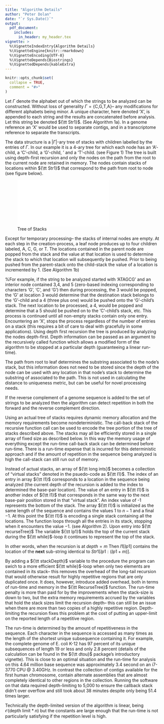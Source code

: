 ```yaml
---
title: "Algorithm Details"
author: "Peter Dolan"
date: "`r Sys.Date()`"
output: 
  pdf_document:
    includes:
      in_header: my_header.tex
vignette: >
  %\VignetteIndexEntry{Algorithm Details}
  %\VignetteEngine{knitr::rmarkdown}
  %\VignetteEncoding{UTF-8}
  %\VignetteDepends{Biostrings}
  %\VignettedDepends{kableExtra}
---
```



```r
knitr::opts_chunk$set(
  collapse = TRUE,
  comment = "#>"
)
```

Let $\Gamma$ denote the alphabet out of which the strings to be analyzed can be constructed.  Without loss of generality $\Gamma = \left\{\textrm{C,G,T,A} \right\}$-- any modifications for different alphabets being minor.  A unique \textit{termination} character, here denoted 'X', is appended to each string and the results are concatenated before analysis.   Let this string be denoted ${\tt Str1}$.  (See Algorithm 1a).  In a genome reference an 'X' would be used to separate contigs, and in a transcriptome reference to separate the transcripts.

The data structure is a $\left|\Gamma\right|$-ary tree of stacks with children labelled by the entries of $\Gamma$.  In our example it is a 4-ary tree for which each node has an 'A'-child, a 'C'-child, a 'G'-child, ' and a 'T'-child. (see Figure 1)  The tree is built using depth-first recursion and only the nodes on the path from the root to the current node are retained in memory.  The nodes contain stacks of locations within ${\tt Str1}$ that correspond to the path from root to node (see figure below).

![Tree of Stacks](TreeFigureExpanded.pdf)

Except for temporary processing-- the stacks of internal nodes are empty.  At each step in the creation-process,  a leaf node produces up to four children labeled, A, C, G, or T.  The locations contained in the parent node are popped from the stack and the value at that location is used to determine the stack to which that location will subsequently be pushed.  Prior to being pushed from the parent-stack onto the child-stack the value of a location is incremented by 1. (See Algorithm 1b)

%For example, if the string to be analyzed started with  'ATAGCG' and an interior node contained 3,4, and 5 (zero-based indexing corresponding to characters 'G', 'C', and 'G') then during processing, the 3 would be popped, the 'G' at location 3  would determine that the destination stack belongs to the 'G'-child and a 4 (three plus one) would be pushed onto the 'G'-child's stack.  The next location to be processed, a 4,  would be popped and determine that a 5 should be pushed on to the 'C'-child's stack, etc.  This process is continued until all non-empty stacks contain only one entry.   Encountering an 'X', stops the process regardless of the number of entries on a stack (this requires a bit of care to deal with gracefully in some applications).   Using depth first recursion the tree is produced by analyzing the nodes depth-first.  Depth information can be passed as an argument to the recursively called function which allows a modified form of the algorithm to be stopped at a particular depth (guaranteeing a linear run-time).    

\begin{algorithm}[H]
\centering
\caption{Overview}
\label{setup}
\begin{minipage}{1.0\textwidth}
\smallskip
\begin{center}
{\textrm{(a) \bf Setup}}
\end{center}
\begin{algorithmic}[1]
\State Append a stop-symbol to every string to be analyzed and concatenate
\State $Str1 \gets$ cocnatenated string
\State $n \gets Str1.length$
\State Create root node and root node stack
\State Push 0:(n-1) to the root node's stack
\State Push -1 to the root node's stack
\State ProcessNode(root,0)
\end{algorithmic}
\end{minipage}
\begin{minipage}{1.0\textwidth}
  \smallskip
\begin{center}
  \hrulefill \\
  \smallskip
  {\textrm{(b) \bf Process Node}}
  \end{center}
\begin{algorithmic}[1]
\Function{ProcessNode}{node, depth}
\While{stack not empty}
\State $l \gets pop(node)$
\If{$Str1[l]==$'X'}
\State Record depth in array $dtou$ and return
\EndIf
\State push $l+1$ on child-stack indicated by $Str1[l]$
\EndWhile
\State [Apply any novel processing]
\State ProcessNode(child A)
\State ProcessNode(child C)
\State ProcessNode(child G)
\State ProcessNode(child T)
\EndFunction
\end{algorithmic}
\smallskip
\end{minipage}
\end{algorithm}

The path from root to leaf determines the substring associated to the node's stack, but this information does not need to be stored since the depth of the node can be used with any  location in that node's stack to determine the substring of associated to the path.  This is not used in calculating the distance to uniqueness metric, but can be useful for novel processing needs.

If the reverse complement of a genome sequence is added to the set of strings to be analyzed then the algorithm can detect repetition in both the forward and the reverse complement direction.
\subsubsection*{First Refinement}

Using an actual tree of stacks requires dynamic memory allocation and the memory requirements become nondeterministic.  The call-back stack of the recursive function call can be used to encode the tree portion of the tree of stacks described above.  The stacks may all be efficiently stored in a single array of fixed size as described below.  In this way the memory usage of everything except the run-time call-back stack can be determined before run-time.   There is a run-time expense that is incurred for this deterministic approach and if the amount of repetition in the sequence being analyzed is high the call-stack can still run out of memory.

Instead of  actual stacks, an array of ${\tt long ints}$ becomes a collection of "virtual stacks" denoted in the psuedo-code as ${\tt I1}$.  The index of an entry in array ${\tt I1}$ corresponds to a location in the sequence being analyzed (the current depth of the recursion is added to the index to determined the base-pair location).  The value of an entry in ${\tt I1}$  is another index of ${\tt I1}$ that corresponds in the same way to the next base-pair position stored in that "virtual stack".  An index value of -1 represents the bottom of the stack.  The array ${\tt I1}$ is initialized as the same length of the sequence and contains the values $1$ to $n-1$ and a final $-1$.  At this point the ${\tt I1}$ is encoding a single stack containing all the locations.  The function loops through all the entries in its stack, stopping when it encounters the value $-1$. (see Algorithm 2).  Upon entry into ${\tt recurseTree}$ The variable ${\tt Ip1}$ holds the top of the current stack during the ${\tt while}$-loop it continues to represent the top of the stack.

\begin{algorithm}[t!]
\centering
\caption{Recursion structure}
\label{recursion}
\begin{minipage}{1.0\textwidth}
\smallskip
\begin{algorithmic}[1]
\Function{recurseTree}{Ip1, depth}
\State Set children stack index-pointers to -1: $A1=C1=G1=T1=-1$
\If{$Ip1==-1$}
\Return false
\EndIf
\If{$I1[Ip1]<0$}
\State $dtou[Ip1]\gets depth$  
\State \Return false
\EndIf
\State $i\gets Ip1$
\While{$i\ne-1$}
\State $i\gets Ip1$
\State $next\gets I1[i]$
\Switch{$S1[i+depth]$}
\Case{'A'}
\State $I1[i]\gets A1$
\State $A1\gets i$
\EndCase
\Case{'C'}
\State $I1[i]\gets C1$
\State $C1\gets i$
\EndCase
\Case{'G'}
\State $I1[i]\gets G1$
\State $G1\gets i$
\EndCase
\Case{'T'}
\State $I1[i]\gets T1$
\State $T1\gets i$
\EndCase
\Case{'N' or 'X'}
\State $I1[i]\gets -1$
\State $dtou[i]\gets depth$
\EndCase
\EndSwitch
\State $i \gets next$
\EndWhile
\State RecurseTree(A1,depth+1)
\State RecurseTree(C1,depth+1)
\State RecurseTree(G1,depth+1)
\State RecurseTree(T1,depth+1)
\EndFunction
\end{algorithmic}
\end{minipage}
\end{algorithm}

In other words, when the recursion is at $depth=m$ Then $I1[Ip1]$ contains the location of the **next** sub-string identical to $Str1[Ip1:(Ip1+m)]$.

\subsubsection*{Second Refinement}

By adding a ${\tt stackDepth}$ variable to the procedure the program can swich to a more efficient ${\tt while}$-loop when only two elements are contained in its stack-- this removes the overhead of the long-tail recursion that would otherwise result for highly repetitive regions that are only duplicated once.  It does, however, introduce added overhead, both in terms of run-time and memory in the ${\tt RecurseTree}$ function.  The run-time penalty is more than paid for by the improvements when the stack-size is down to two, but the extra memory requirements accrued by the variables that hold the stack sizes limit the recursion depth-- this can still be an issue when there are more than two copies of a highly repetitive region.  Depth-limiting the recursion fixes this problem at the cost of putting an upper-limit on the reported length of a repetitive region.  

\subsection*{Algorithm analysis}

The run-time is determined by the amount of repetitiveness in the sequence.  Each character in the sequence is accessed as many times as the length of the shortest unique subsequence containing it.  For example, the complete genome of E. coli K-12 has 97 percent of its unique subsequences of length 19 or less and only 2.8 percent (details of the calculation can be found in the ${\tt dtou}$ package's introductory vignette).  This is close to an optimal situation and the run-time for analysis on this 4.64 million base sequence was approximately 3.4 second on an i7-3770 CPU @ 3.40GHz.  In contrast the collection of contigs available for the first human chromosome, contain alternate assemblies that are almost completely identical to other regions in the collection.   Running the software  on that data required depth-limiting to 5,000 to ensure the callback stack didn't over overflow and still took about 38 minutes despite only being 51.4 times larger.

Technically the depth-limited version of the algorithm is linear, being $\mathcal{O}(\textrm{depth limit}*n)$ but the constants are large enough that the run-time is not particularly satisfying if the repetition level is high.
